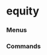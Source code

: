 # equity


### Menus
<ul className='grid grid-cols-1 md:grid-cols-2 lg:grid-cols-3 xl:grid-cols-4 gap-4 -ml-6'>
<ReferenceCard
    title="calendar"
    description="dividend, ipo, earnings"
    url="equity/calendar"
/><ReferenceCard
    title="estimates"
    description="consensus, price_target, historical"
    url="equity/estimates"
/><ReferenceCard
    title="discovery"
    description="filings"
    url="equity/discovery"
/><ReferenceCard
    title="fundamental"
    description="historical_eps, filings, management, overview, management_compensation, dividends, balance,..."
    url="equity/fundamental"
/><ReferenceCard
    title="ownership"
    description="insider_trading, major_holders, share_statistics, institutional"
    url="equity/ownership"
/><ReferenceCard
    title="price"
    description="nbbo, performance, historical, quote"
    url="equity/price"
/><ReferenceCard
    title="darkpool"
    description=""
    url="equity/darkpool"
/><ReferenceCard
    title="shorts"
    description="fails_to_deliver"
    url="equity/shorts"
/><ReferenceCard
    title="compare"
    description="peers"
    url="equity/compare"
/>
</ul>

### Commands
<ul className='grid grid-cols-1 md:grid-cols-2 lg:grid-cols-3 xl:grid-cols-4 gap-4 -ml-6'>
<ReferenceCard
    title="search"
    description="Equity Search. Search for a company or stock ticker."
    url="equity/search"
    command
/><ReferenceCard
    title="market_snapshots"
    description="Get a current, complete, market snapshot."
    url="equity/market_snapshots"
    command
/><ReferenceCard
    title="screener"
    description="Equity Screen. Screen for companies meeting various criteria."
    url="equity/screener"
    command
/><ReferenceCard
    title="profile"
    description="Equity Info. Get general price and performance metrics of a stock."
    url="equity/profile"
    command
/>
</ul>

